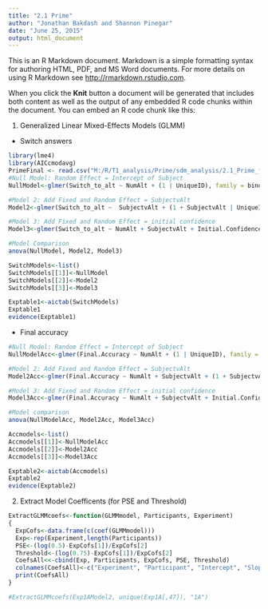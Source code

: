 ```yaml
---
title: "2.1 Prime"
author: "Jonathan Bakdash and Shannon Pinegar"
date: "June 25, 2015"
output: html_document
---
```


This is an R Markdown document. Markdown is a simple formatting syntax for authoring HTML, PDF, and MS Word documents. For more details on using R Markdown see <http://rmarkdown.rstudio.com>.

When you click the **Knit** button a document will be generated that includes both content as well as the output of any embedded R code chunks within the document. You can embed an R code chunk like this:

1. Generalized Linear Mixed-Effects Models (GLMM)
+ Switch answers
```r
library(lme4)
library(AICcmodavg)
PrimeFinal <- read.csv("M:/R/T1_analysis/Prime/sdm_analysis/2.1_Prime_final.csv")
#Null Model: Random Effect = Intercept of Subject
NullModel<-glmer(Switch_to_alt ~ NumAlt + (1 | UniqueID), family = binomial, data = PrimeFinal)

#Model 2: Add Fixed and Random Effect = SubjectvAlt 
Model2<-glmer(Switch_to_alt ~  SubjectvAlt + (1 + SubjectvAlt | UniqueID), family = binomial, data = PrimeFinal)    

#Model 3: Add Fixed and Random Effect = initial confidence
Model3<-glmer(Switch_to_alt ~ NumAlt + SubjectvAlt + Initial.Confidence + (1 + SubjectvAlt + Initial.Confidence | UniqueID), family = binomial, data = PrimeFinal)    

#Model Comparison
anova(NullModel, Model2, Model3)

SwitchModels<-list()
SwitchModels[[1]]<-NullModel
SwitchModels[[2]]<-Model2
SwitchModels[[3]]<-Model3

Exptable1<-aictab(SwitchModels) 
Exptable1
evidence(Exptable1)
```

+ Final accuracy
```r
#Null Model: Random Effect = Intercept of Subject
NullModelAcc<-glmer(Final.Accuracy ~ NumAlt + (1 | UniqueID), family = binomial, data = PrimeFinal)

#Model 2: Add Fixed and Random Effect = SubjectvAlt 
Model2Acc<-glmer(Final.Accuracy ~ NumAlt + SubjectvAlt + (1 + SubjectvAlt | UniqueID), family = binomial, data = PrimeFinal)    

#Model 3: Add Fixed and Random Effect = initial confidence
Model3Acc<-glmer(Final.Accuracy ~ NumAlt + SubjectvAlt + Initial.Confidence + (1 + SubjectvAlt + Initial.Confidence | UniqueID), family = binomial, data = PrimeFinal) 

#Model comparison
anova(NullModelAcc, Model2Acc, Model3Acc)

Accmodels<-list()
Accmodels[[1]]<-NullModelAcc
Accmodels[[2]]<-Model2Acc
Accmodels[[3]]<-Model3Acc

Exptable2<-aictab(Accmodels) 
Exptable2
evidence(Exptable2)
```

2. Extract Model Coefficents (for PSE and Threshold)
```r
ExtractGLMMcoefs<-function(GLMMmodel, Participants, Experiment) 
{
  ExpCofs<-data.frame(c(coef(GLMMmodel)))
  Exp<-rep(Experiment,length(Participants))
  PSE<-(log(0.5)-ExpCofs[1])/ExpCofs[2]  
  Threshold<-(log(0.75)-ExpCofs[1])/ExpCofs[2] 
  CoefsAll<<-cbind(Exp, Participants, ExpCofs, PSE, Threshold)
  colnames(CoefsAll)<-c("Experiment", "Participant", "Intercept", "Slope", "PSE", "Threshold")
  print(CoefsAll)
}  

#ExtractGLMMcoefs(Exp1AModel2, unique(Exp1A[,47]), "1A")
```
